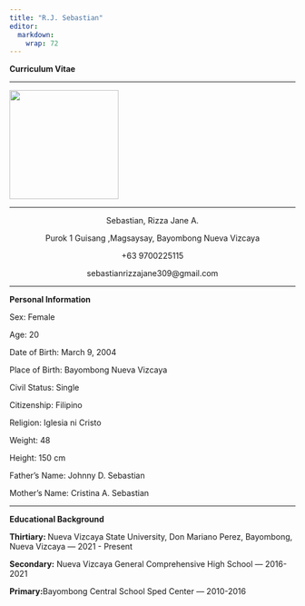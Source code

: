 ```yaml
---
title: "R.J. Sebastian"
editor: 
  markdown: 
    wrap: 72
---
```


<p>

<b>Curriculum Vitae</b>

<hr>

![](img/RJ.jpg){fig-align="center" width="2in"}

</center>

<hr>

<center>

<p>Sebastian, Rizza Jane A.</p>

<p>Purok 1 Guisang ,Magsaysay, Bayombong Nueva Vizcaya</p>

<p>+63 9700225115</p>

<p>sebastianrizzajane309\@gmail.com</p>

</center>

<hr>

<p><b> Personal Information</b></p>

<p>Sex: Female</p>

<p>Age: 20</p>

<p>Date of Birth: March 9, 2004</p>

<p>Place of Birth: Bayombong Nueva Vizcaya</p>

<p>Civil Status: Single</p>

<p>Citizenship: Filipino</p>

<p>Religion: Iglesia ni Cristo</p>

<p>Weight: 48</p>

<p>Height: 150 cm</p>

<p>Father's Name: Johnny D. Sebastian</p>

<p>Mother's Name: Cristina A. Sebastian</p>

<hr>

<p><b>Educational Background</b></p>

<p><b>Thirtiary: </b>Nueva Vizcaya State University, Don Mariano Perez, Bayombong, Nueva Vizcaya --- 2021 - Present</p>

<p><b>Secondary:</b> Nueva Vizcaya General Comprehensive High School --- 2016-2021</p>

<p><b>Primary:</b>Bayombong Central School Sped Center --- 2010-2016</p>
